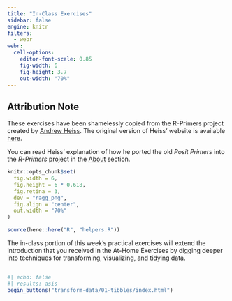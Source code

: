 ```yaml
---
title: "In-Class Exercises"
sidebar: false
engine: knitr
filters:
  - webr
webr:
  cell-options:
    editor-font-scale: 0.85
    fig-width: 6
    fig-height: 3.7
    out-width: "70%"
---
```


::: {.callout-note}
## Attribution Note

These exercises have been shamelessly copied from the R-Primers project created
by [Andrew Heiss](https://www.andrewheiss.com/). The original version of Heiss'
website is available [here](https://r-primers.andrewheiss.com/index.html).

You can read Heiss' explanation of how he ported the old *Posit Primers* into
the *R-Primers* project in the [About](/about.html) section.
:::

```r
knitr::opts_chunk$set(
  fig.width = 6,
  fig.height = 6 * 0.618,
  fig.retina = 3,
  dev = "ragg_png",
  fig.align = "center",
  out.width = "70%"
)

source(here::here("R", "helpers.R"))
```

The in-class portion of this week's practical exercises will extend the introduction
that you received in the At-Home Exercises by digging deeper into techniques for
transforming, visualizing, and tidying data.

##

```r
#| echo: false
#| results: asis
begin_buttons("transform-data/01-tibbles/index.html")
```
